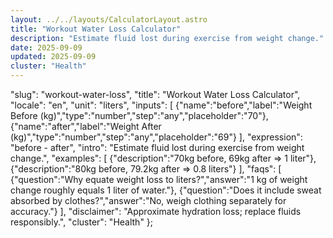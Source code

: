 ```yaml
---
layout: ../../layouts/CalculatorLayout.astro
title: "Workout Water Loss Calculator"
description: "Estimate fluid lost during exercise from weight change."
date: 2025-09-09
updated: 2025-09-09
cluster: "Health"
---
```


  "slug": "workout-water-loss",
  "title": "Workout Water Loss Calculator",
  "locale": "en",
  "unit": "liters",
  "inputs": [
    {"name":"before","label":"Weight Before (kg)","type":"number","step":"any","placeholder":"70"},
    {"name":"after","label":"Weight After (kg)","type":"number","step":"any","placeholder":"69"}
  ],
  "expression": "before - after",
  "intro": "Estimate fluid lost during exercise from weight change.",
  "examples": [
    {"description":"70kg before, 69kg after ⇒ 1 liter"},
    {"description":"80kg before, 79.2kg after ⇒ 0.8 liters"}
  ],
  "faqs": [
    {"question":"Why equate weight loss to liters?","answer":"1 kg of weight change roughly equals 1 liter of water."},
    {"question":"Does it include sweat absorbed by clothes?","answer":"No, weigh clothing separately for accuracy."}
  ],
  "disclaimer": "Approximate hydration loss; replace fluids responsibly.",
  "cluster": "Health"
};

<Calculator schema={schema} />

